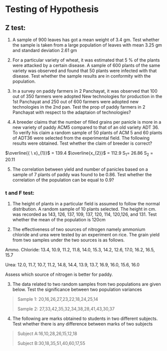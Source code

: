 # Testing of Hypothesis

## Z test:

1.  A sample of 900 leaves has got a mean weight of 3.4 gm. Test whether
    the sample is taken from a large population of leaves with mean 3.25
    gm and standard deviation 2.61 gm

2.  For a particular variety of wheat, it was estimated that 5 % of the
    plants were attacked by a certain disease. A sample of 600 plants of
    the same variety was observed and found that 50 plants were infected
    with that disease. Test whether the sample results are in conformity
    with the population.

3.  In a survey on paddy farmers in 2 Panchayat, it was observed that
    100 out of 350 farmers were adopted New technologies for production
    in the 1st Panchayat and 250 out of 600 farmers were adopted new
    technologies in the 2nd pan. Test the prop of paddy farmers in 2
    Panchayat with respect to the adaptaion of technologies?

4.  A breeder claims that the number of filled grains per panicle is
    more in a new variety of paddy ACM5 compared to that of an old
    variety ADT 36. To verify his claim a random sample of 50 plants of
    ACM 5 and 60 plants of ADT36 were selected from the experimental
    field. The following results were obtained. Test whether the claim
    of breeder is correct?

$\overline{{	\ x}_{1}}$ = 139.4 $\overline{x_{2}}$ = 112.9 S~1~= 26.86
S~2~ = 20.11

5.  The correlation between yield and number of panicles based on a
    sample of 7 plants of paddy was found to be 0.86. Test whether the
    correlation of the population can be equal to 0.9?

### t and F test:

1.  The height of plants in a particular field is assumed to follow the
    normal distribution. A random sample of 10 plants selected. The
    height in cm. was recorded as 143, 126, 137, 109, 137, 120, 114,
    120,126, and 131. Test whether the mean of the population is 120cm

2.  The effectiveness of two sources of nitrogen namely ammonium
    chloride and urea were tested by an experiment on rice. The grain
    yield from two samples under the two sources is as follows.

Ammo. Chloride: 13.4, 10.9, 11.2, 11.8, 14.0, 15.3, 14.2, 12.6, 17.0,
16.2, 16.5, 15.7

Urea: 12.0, 11.7, 10.7, 11.2, 14.8, 14.4, 13.9, 13.7, 16.9, 16.0, 15.6,
16.0

Assess which source of nitrogen is better for paddy.

3.  The data related to two random samples from two populations are
    given below. Test the significance between two population variances

> Sample 1: 20,16,26,27,23,22,18,24,25,14
>
> Sample 2: 27,33,42,35,32,34,38,28,41,43,30,37

4.  The following are marks obtained to students in two different
    subjects. Test whether there is any difference between marks of two
    subjects

> Subject A:16,10,28,26,15,12,18
>
> Subject B:30,18,35,51,40,60,17,55
